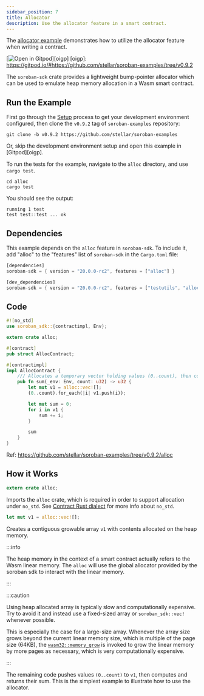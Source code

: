 ```yaml
---
sidebar_position: 7
title: Allocator
description: Use the allocator feature in a smart contract.
---
```


<head>
  <title>Use the allocator feature in a smart contract.</title>
  <meta charSet="utf-8" />
  <meta
    property="og:title"
    content="Use the allocator feature in a smart contract."
  />
  <meta
    property="og:description"
    content="Use the allocator feature in the SDK. The lightweight bump-pointer allocator can be used to emulate heap memory allocation in a WASM smart contract."
  />
  <link
    rel="canonical"
    href="https://soroban.stellar.org/docs/basic-tutorials/alloc"
  />
</head>

The [allocator example] demonstrates how to utilize the allocator feature when writing a contract.

[allocator example]: https://github.com/stellar/soroban-examples/tree/v0.9.2/alloc

[![Open in Gitpod](https://gitpod.io/button/open-in-gitpod.svg)][oigp]
[oigp]: https://gitpod.io/#https://github.com/stellar/soroban-examples/tree/v0.9.2

The `soroban-sdk` crate provides a lightweight bump-pointer allocator which can be used to emulate heap memory allocation in a Wasm smart contract.

## Run the Example

First go through the [Setup] process to get your development environment configured, then clone the `v0.9.2` tag of `soroban-examples` repository:

[setup]: ../getting-started/setup.mdx

```
git clone -b v0.9.2 https://github.com/stellar/soroban-examples
```

Or, skip the development environment setup and open this example in [Gitpod][oigp].

To run the tests for the example, navigate to the `alloc` directory, and use `cargo test`.

```
cd alloc
cargo test
```

You should see the output:

```
running 1 test
test test::test ... ok
```

## Dependencies

This example depends on the `alloc` feature in `soroban-sdk`. To include it, add "alloc" to the "features" list of `soroban-sdk` in the `Cargo.toml` file:

```rust title="alloc/Cargo.toml"
[dependencies]
soroban-sdk = { version = "20.0.0-rc2", features = ["alloc"] }

[dev_dependencies]
soroban-sdk = { version = "20.0.0-rc2", features = ["testutils", "alloc"] }
```

## Code

```rust title="alloc/src/lib.rs"
#![no_std]
use soroban_sdk::{contractimpl, Env};

extern crate alloc;

#[contract]
pub struct AllocContract;

#[contractimpl]
impl AllocContract {
    /// Allocates a temporary vector holding values (0..count), then computes and returns their sum.
    pub fn sum(_env: Env, count: u32) -> u32 {
        let mut v1 = alloc::vec![];
        (0..count).for_each(|i| v1.push(i));

        let mut sum = 0;
        for i in v1 {
            sum += i;
        }

        sum
    }
}
```

Ref: https://github.com/stellar/soroban-examples/tree/v0.9.2/alloc

## How it Works

```rust
extern crate alloc;
```

Imports the `alloc` crate, which is required in order to support allocation under `no_std`. See [Contract Rust dialect] for more info about `no_std`.

[contract rust dialect]: ../fundamentals-and-concepts/rust-dialect.mdx

```rust
let mut v1 = alloc::vec![];
```

Creates a contiguous growable array `v1` with contents allocated on the heap memory.

:::info

The heap memory in the context of a smart contract actually refers to the Wasm linear memory. The `alloc` will use the global allocator provided by the soroban sdk to interact with the linear memory.

:::

:::caution

Using heap allocated array is typically slow and computationally expensive. Try to avoid it and instead use a fixed-sized array or `soroban_sdk::vec!` whenever possible.

This is especially the case for a large-size array. Whenever the array size grows beyond the current linear memory size, which is multiple of the page size (64KB), the [`wasm32::memory_grow`](https://doc.rust-lang.org/core/arch/wasm32/fn.memory_grow.html) is invoked to grow the linear memory by more pages as necessary, which is very computationally expensive.

:::

The remaining code pushes values `(0..count)` to `v1`, then computes and returns their sum. This is the simplest example to illustrate how to use the allocator.
